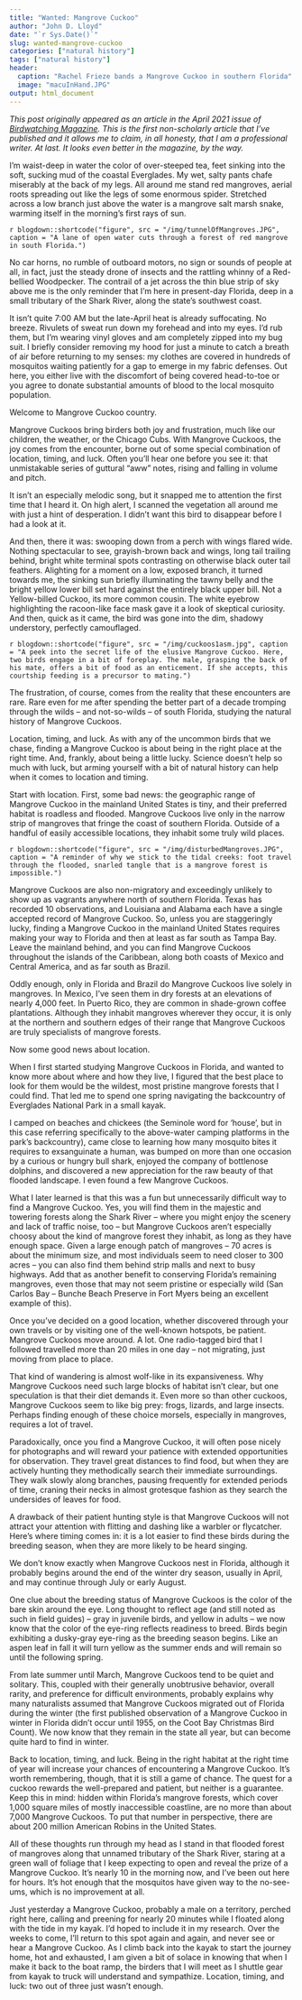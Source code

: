 ```yaml
---
title: "Wanted: Mangrove Cuckoo"
author: "John D. Lloyd"
date: "`r Sys.Date()`"
slug: wanted-mangrove-cuckoo
categories: ["natural history"]
tags: ["natural history"]
header:
  caption: "Rachel Frieze bands a Mangrove Cuckoo in southern Florida"
  image: "macuInHand.JPG"
output: html_document
---
```

*This post originally appeared as an article in the April 2021 issue of [Birdwatching Magazine](https://www.birdwatchingdaily.com/the-magazine/current-issue/). This is the first non-scholarly article that I've published and it allows me to claim, in all honesty, that I am a professional writer. At last. It looks even better in the magazine, by the way.* 


I’m waist-deep in water the color of over-steeped tea, feet sinking into the soft, sucking mud of the coastal Everglades. My wet, salty pants chafe miserably at the back of my legs. All around me stand red mangroves, aerial roots spreading out like the legs of some enormous spider. Stretched across a low branch just above the water is a mangrove salt marsh snake, warming itself in the morning’s first rays of sun. 

`r blogdown::shortcode("figure", src = "/img/tunnelOfMangroves.JPG", caption = "A lane of open water cuts through a forest of red mangrove in south Florida.")`

No car horns, no rumble of outboard motors, no sign or sounds of people at all, in fact, just the steady drone of insects and the rattling whinny of a Red-bellied Woodpecker. The contrail of a jet across the thin blue strip of sky above me is the only reminder that I’m here in present-day Florida, deep in a small tributary of the Shark River, along the state’s southwest coast. 

It isn’t quite 7:00 AM but the late-April heat is already suffocating. No breeze. Rivulets of sweat run down my forehead and into my eyes. I’d rub them, but I’m wearing vinyl gloves and am completely zipped into my bug suit. I briefly consider removing my hood for just a minute to catch a breath of air before returning to my senses: my clothes are covered in hundreds of mosquitos waiting patiently for a gap to emerge in my fabric defenses.  Out here, you either live with the discomfort of being covered head-to-toe or you agree to donate substantial amounts of blood to the local mosquito population. 

Welcome to Mangrove Cuckoo country.

Mangrove Cuckoos bring birders both joy and frustration, much like our children, the weather, or the Chicago Cubs. With Mangrove Cuckoos, the joy comes from the encounter, borne out of some special combination of location, timing, and luck. Often you’ll hear one before you see it: that unmistakable series of guttural “aww” notes, rising and falling in volume and pitch. 

It isn’t an especially melodic song, but it snapped me to attention the first time that I heard it. On high alert, I scanned the vegetation all around me with just a hint of desperation. I didn’t want this bird to disappear before I had a look at it. 

And then, there it was: swooping down from a perch with wings flared wide. Nothing spectacular to see, grayish-brown back and wings, long tail trailing behind, bright white terminal spots contrasting on otherwise black outer tail feathers. Alighting for a moment on a low, exposed branch, it turned towards me, the sinking sun briefly illuminating the tawny belly and the bright yellow lower bill set hard against the entirely black upper bill. Not a Yellow-billed Cuckoo, its more common cousin. The white eyebrow highlighting the racoon-like face mask gave it a look of skeptical curiosity. And then, quick as it came, the bird was gone into the dim, shadowy understory, perfectly camouflaged. 

`r blogdown::shortcode("figure", src = "/img/cuckoos1asm.jpg", caption = "A peek into the secret life of the elusive Mangrove Cuckoo. Here, two birds engage in a bit of foreplay. The male, grasping the back of his mate, offers a bit of food as an enticement. If she accepts, this courtship feeding is a precursor to mating.")`

The frustration, of course, comes from the reality that these encounters are rare. Rare even for me after spending the better part of a decade tromping through the wilds – and not-so-wilds – of south Florida, studying the natural history of Mangrove Cuckoos. 

Location, timing, and luck. As with any of the uncommon birds that we chase, finding a Mangrove Cuckoo is about being in the right place at the right time. And, frankly, about being a little lucky. Science doesn’t help so much with luck, but arming yourself with a bit of natural history can help when it comes to location and timing.

Start with location. First, some bad news: the geographic range of Mangrove Cuckoo in the mainland United States is tiny, and their preferred habitat is roadless and flooded. Mangrove Cuckoos live only in the narrow strip of mangroves that fringe the coast of southern Florida. Outside of a handful of easily accessible locations, they inhabit some truly wild places. 

`r blogdown::shortcode("figure", src = "/img/disturbedMangroves.JPG", caption = "A reminder of why we stick to the tidal creeks: foot travel through the flooded, snarled tangle that is a mangrove forest is impossible.")`

Mangrove Cuckoos are also non-migratory and exceedingly unlikely to show up as vagrants anywhere north of southern Florida. Texas has recorded 10 observations, and Louisiana and Alabama each have a single accepted record of Mangrove Cuckoo. So, unless you are staggeringly lucky, finding a Mangrove Cuckoo in the mainland United States requires making your way to Florida and then at least as far south as Tampa Bay. Leave the mainland behind, and you can find Mangrove Cuckoos throughout the islands of the Caribbean, along both coasts of Mexico and Central America, and as far south as Brazil. 

Oddly enough, only in Florida and Brazil do Mangrove Cuckoos live solely in mangroves. In Mexico,  I’ve seen them in dry forests at an elevations of nearly 4,000 feet. In Puerto Rico, they are common in shade-grown coffee plantations. Although they inhabit mangroves wherever they occur, it is only at the northern and southern edges of their range that Mangrove Cuckoos are truly specialists of mangrove forests.  

Now some good news about location. 

When I first started studying Mangrove Cuckoos in Florida, and wanted to know more about where and how they live, I figured that the best place to look for them would be the wildest, most pristine mangrove forests that I could find. That led me to spend one spring navigating the backcountry of Everglades National Park in a small kayak. 

I camped on beaches and chickees (the Seminole word for ‘house’, but in this case referring specifically to the above-water camping platforms in the park’s backcountry), came close to learning how many mosquito bites it requires to exsanguinate a human, was bumped on more than one occasion by a curious or hungry bull shark, enjoyed the company of bottlenose dolphins, and discovered a new appreciation for the raw beauty of that flooded landscape. I even found a few Mangrove Cuckoos.

What I later learned is that this was a fun but unnecessarily difficult way to find a Mangrove Cuckoo. Yes, you will find them in the majestic and towering forests along the Shark River – where you might enjoy the scenery and lack of traffic noise, too – but Mangrove Cuckoos aren’t especially choosy about the kind of mangrove forest they inhabit, as long as they have enough space. Given a large enough patch of mangroves – 70 acres is about the minimum size, and most individuals seem to need closer to 300 acres – you can also find them behind strip malls and next to busy highways. Add that as another benefit to conserving Florida’s remaining mangroves, even those that may not seem pristine or especially wild (San Carlos Bay – Bunche Beach Preserve in Fort Myers being an excellent example of this).

Once you’ve decided on a good location, whether discovered through your own travels or by visiting one of the well-known hotspots, be patient. Mangrove Cuckoos move around. A lot. One radio-tagged bird that I followed travelled more than 20 miles in one day – not migrating, just moving from place to place. 

That kind of wandering is almost wolf-like in its expansiveness. Why Mangrove Cuckoos need such large blocks of habitat isn’t clear, but one speculation is that their diet demands it. Even more so than other cuckoos, Mangrove Cuckoos seem to like big prey: frogs, lizards, and large insects. Perhaps finding enough of these choice morsels, especially in mangroves, requires a lot of travel. 

Paradoxically, once you find a Mangrove Cuckoo, it will often pose nicely for photographs and will reward your patience with extended opportunities for observation. They travel great distances to find food, but when they are actively hunting they methodically search their immediate surroundings. They walk slowly along branches, pausing frequently for extended periods of time, craning their necks in almost grotesque fashion as they search the undersides of leaves for food. 

A drawback of their patient hunting style is that Mangrove Cuckoos will not attract your attention with flitting and dashing like a warbler or flycatcher. Here’s where timing comes in: it is a lot easier to find these birds during the breeding season, when they are more likely to be heard singing.

We don’t know exactly when Mangrove Cuckoos nest in Florida, although it probably begins around the end of the winter dry season, usually in April, and may continue through July or early August. 

One clue about the breeding status of Mangrove Cuckoos is the color of the bare skin around the eye. Long thought to reflect age (and still noted as such in field guides) – gray in juvenile birds, and yellow in adults – we now know that the color of the eye-ring reflects readiness to breed. Birds begin exhibiting a dusky-gray eye-ring as the breeding season begins. Like an aspen leaf in fall it will turn yellow as the summer ends and will remain so until the following spring. 

From late summer until March, Mangrove Cuckoos tend to be quiet and solitary. This, coupled with their generally unobtrusive behavior, overall rarity, and preference for difficult environments, probably explains why many naturalists assumed that Mangrove Cuckoos migrated out of Florida during the winter (the first published observation of a Mangrove Cuckoo in winter in Florida didn’t occur until 1955, on the Coot Bay Christmas Bird Count). We now know that they remain in the state all year, but can become quite hard to find in winter. 

Back to location, timing, and luck. Being in the right habitat at the right time of year will increase your chances of encountering a Mangrove Cuckoo. It’s worth remembering, though, that it is still a game of chance. The quest for a cuckoo rewards the well-prepared and patient, but neither is a guarantee. Keep this in mind: hidden within Florida’s mangrove forests, which cover 1,000 square miles of mostly inaccessible coastline, are no more than about 7,000 Mangrove Cuckoos. To put that number in perspective, there are about 200 million American Robins in the United States. 

All of these thoughts run through my head as I stand in that flooded forest of mangroves along that unnamed tributary of the Shark River, staring at a green wall of foliage that I keep expecting to open and reveal the prize of a Mangrove Cuckoo. It’s nearly 10 in the morning now, and I’ve been out here for hours. It’s hot enough that the mosquitos have given way to the no-see-ums, which is no improvement at all. 

Just yesterday a Mangrove Cuckoo, probably a male on a territory, perched right here, calling and preening for nearly 20 minutes while I floated along with the tide in my kayak. I’d hoped to include it in my research. Over the weeks to come, I’ll return to this spot again and again, and never see or hear a Mangrove Cuckoo. As I climb back into the kayak to start the journey home, hot and exhausted, I am given a bit of solace in knowing that when I make it back to the boat ramp, the birders that I will meet as I shuttle gear from kayak to truck will understand and sympathize. Location, timing, and luck: two out of three just wasn’t enough.
